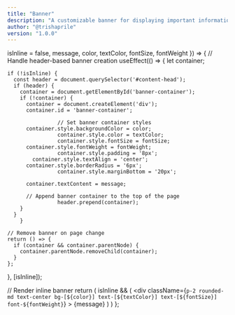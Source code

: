 ```yaml
---
title: "Banner"
description: "A customizable banner for displaying important information in your page."
author: "@trishaprile"
version: "1.0.0"
---
```



  isInline = false,
  message,
  color,
  textColor,
  fontSize,
  fontWeight
}) => {
  // Handle header-based banner creation
  useEffect(() => {
    let container;

    if (!isInline) {
      const header = document.querySelector('#content-head');
      if (header) {
        container = document.getElementById('banner-container');
        if (!container) {
          container = document.createElement('div');
          container.id = 'banner-container';

					// Set banner container styles
          container.style.backgroundColor = color;
					container.style.color = textColor;
 					container.style.fontSize = fontSize;
          container.style.fontWeight = fontWeight;
					container.style.padding = '8px';
        	container.style.textAlign = 'center';
          container.style.borderRadius = '6px';
					container.style.marginBottom = '20px';

          container.textContent = message;

          // Append banner container to the top of the page
					header.prepend(container);
        }
      }
		}

    // Remove banner on page change
    return () => {
      if (container && container.parentNode) {
        container.parentNode.removeChild(container);
      }
    };
  }, [isInline]);

  // Render inline banner
 	return (
    isInline && (
    <div
      className={`p-2 rounded-md text-center bg-[${color}] text-[${textColor}] text-[${fontSize}] font-${fontWeight}`}
		>
			{message}
		</div>
		)
	)
};

<Banner
  isInline={true}
  message="This banner is displayed inline. Set isInline to false to move it seamlessly into your page's header!"
  color="#118cfd"
  textColor="#ffffff"
  fontSize="14px"
  fontWeight="bold"
 />
